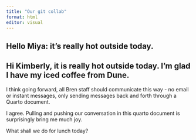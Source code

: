 ```yaml
---
title: "Our git collab"
format: html
editor: visual
---
```


## Hello Miya: it's really hot outside today.

## Hi Kimberly, it is really hot outside today. I'm glad I have my iced coffee from Dune.

I think going forward, all Bren staff should communicate this way - no email or instant messages, only sending messages back and forth through a Quarto document.

I agree. Pulling and pushing our conversation in this quarto document is surprisingly bring me much joy.

What shall we do for lunch today?
